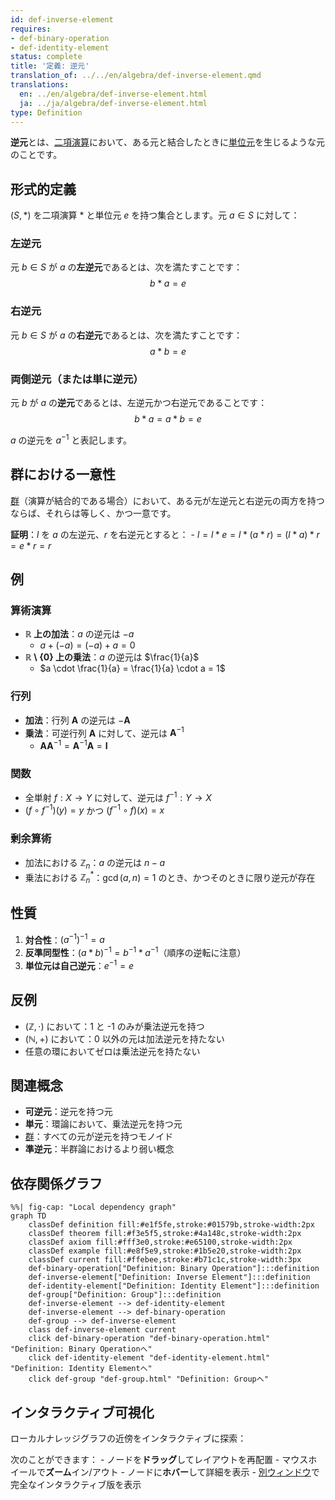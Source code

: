 ```yaml
---
id: def-inverse-element
requires:
- def-binary-operation
- def-identity-element
status: complete
title: '定義: 逆元'
translation_of: ../../en/algebra/def-inverse-element.qmd
translations:
  en: ../en/algebra/def-inverse-element.html
  ja: ../ja/algebra/def-inverse-element.html
type: Definition
---
```


**逆元**とは、[二項演算](def-binary-operation.qmd)において、ある元と結合したときに[単位元](def-identity-element.qmd)を生じるような元のことです。

## 形式的定義

$(S, *)$ を二項演算 $*$ と単位元 $e$ を持つ集合とします。元 $a \in S$ に対して：

### 左逆元
元 $b \in S$ が $a$ の**左逆元**であるとは、次を満たすことです：
$$b * a = e$$

### 右逆元
元 $b \in S$ が $a$ の**右逆元**であるとは、次を満たすことです：
$$a * b = e$$

### 両側逆元（または単に逆元）
元 $b$ が $a$ の**逆元**であるとは、左逆元かつ右逆元であることです：
$$b * a = a * b = e$$

$a$ の逆元を $a^{-1}$ と表記します。

## 群における一意性

[群](def-group.qmd)（演算が結合的である場合）において、ある元が左逆元と右逆元の両方を持つならば、それらは等しく、かつ一意です。

**証明**：$l$ を $a$ の左逆元、$r$ を右逆元とすると：
- $l = l * e = l * (a * r) = (l * a) * r = e * r = r$

## 例

### 算術演算
- **$\mathbb{R}$ 上の加法**：$a$ の逆元は $-a$
  - $a + (-a) = (-a) + a = 0$
- **$\mathbb{R} \setminus \{0\}$ 上の乗法**：$a$ の逆元は $\frac{1}{a}$
  - $a \cdot \frac{1}{a} = \frac{1}{a} \cdot a = 1$

### 行列
- **加法**：行列 $\mathbf{A}$ の逆元は $-\mathbf{A}$
- **乗法**：可逆行列 $\mathbf{A}$ に対して、逆元は $\mathbf{A}^{-1}$
  - $\mathbf{A}\mathbf{A}^{-1} = \mathbf{A}^{-1}\mathbf{A} = \mathbf{I}$

### 関数
- 全単射 $f: X \to Y$ に対して、逆元は $f^{-1}: Y \to X$
- $(f \circ f^{-1})(y) = y$ かつ $(f^{-1} \circ f)(x) = x$

### 剰余算術
- 加法における $\mathbb{Z}_n$：$a$ の逆元は $n - a$
- 乗法における $\mathbb{Z}_n^*$：$\gcd(a, n) = 1$ のとき、かつそのときに限り逆元が存在

## 性質

1. **対合性**：$(a^{-1})^{-1} = a$
2. **反準同型性**：$(a * b)^{-1} = b^{-1} * a^{-1}$（順序の逆転に注意）
3. **単位元は自己逆元**：$e^{-1} = e$

## 反例

- $(\mathbb{Z}, \cdot)$ において：1 と -1 のみが乗法逆元を持つ
- $(\mathbb{N}, +)$ において：0 以外の元は加法逆元を持たない
- 任意の環においてゼロは乗法逆元を持たない

## 関連概念

- **可逆元**：逆元を持つ元
- **単元**：環論において、乗法逆元を持つ元
- [群](def-group.qmd)：すべての元が逆元を持つモノイド
- **準逆元**：半群論におけるより弱い概念

## 依存関係グラフ

```mermaid
%%| fig-cap: "Local dependency graph"
graph TD
    classDef definition fill:#e1f5fe,stroke:#01579b,stroke-width:2px
    classDef theorem fill:#f3e5f5,stroke:#4a148c,stroke-width:2px
    classDef axiom fill:#fff3e0,stroke:#e65100,stroke-width:2px
    classDef example fill:#e8f5e9,stroke:#1b5e20,stroke-width:2px
    classDef current fill:#ffebee,stroke:#b71c1c,stroke-width:3px
    def-binary-operation["Definition: Binary Operation"]:::definition
    def-inverse-element["Definition: Inverse Element"]:::definition
    def-identity-element["Definition: Identity Element"]:::definition
    def-group["Definition: Group"]:::definition
    def-inverse-element --> def-identity-element
    def-inverse-element --> def-binary-operation
    def-group --> def-inverse-element
    class def-inverse-element current
    click def-binary-operation "def-binary-operation.html" "Definition: Binary Operationへ"
    click def-identity-element "def-identity-element.html" "Definition: Identity Elementへ"
    click def-group "def-group.html" "Definition: Groupへ"
```

## インタラクティブ可視化

ローカルナレッジグラフの近傍をインタラクティブに探索：

::: {.graph-viz data-id="def-inverse-element" data-width="700" data-height="500"}
:::

次のことができます：
- ノードを**ドラッグ**してレイアウトを再配置
- マウスホイールで**ズーム**イン/アウト
- ノードに**ホバー**して詳細を表示
- [別ウィンドウ](../../output/interactive/def-inverse-element.html){target="_blank"}で完全なインタラクティブ版を表示
